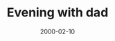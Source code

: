 ---
cover: "./image.png"
date: "2000-02-10"
title: "Evening with dad"
defer: false
slug: "/evening"
areas: 
  - .
---